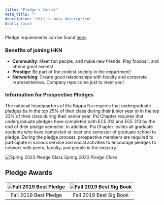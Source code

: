 ```yaml
---
title: "Pledge's Corner"
meta_title: ""
description: "this is meta description"
draft: false
---
```


Pledge requirements can be found [here](/join).

### Benefits of joining HKN

- **Community**: Meet fun people, and make new friends. Play foosball, and attend great events!
- **Prestige**: Be part of the coolest society in the department!
- **Networking**: Create good relationships with faculty and corporate representatives. Company reps come just to meet you!

### Information for Prospective Pledges

The national headquarters of Eta Kappa Nu requires that undergraduate pledges be in the top 25% of their class during their junior year or in the top 33% of their class during their senior year. Psi Chapter requires that undergraduate pledges have completed both ECE 312 and ECE 313 by the end of their pledge semester. In addition, Psi Chapter invites all graduate students who have completed at least one semester of graduate school to pledge. During the pledge process, prospective members are required to participate in various service and social activities to encourage pledges to network with peers, faculty, and people in the industry.

![Spring 2023 Pledge Class](/images/spring2023/pledges.jpg)
_Spring 2023 Pledge Class_

## Pledge Awards

| ![Fall 2019 Best Pledge](/images/fall2019/shri_best_pledge.jpg) | ![Fall 2019 Best Sig Book](/images/fall2019/ryu_sigbook.jpg) |
| :-------------------------------------------------------------: | :----------------------------------------------------------: |
|                      Fall 2019 Best Pledge                      |                   Fall 2019 Best Sig Book                    |
